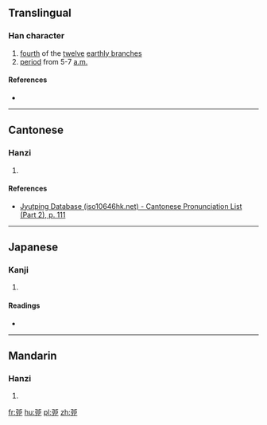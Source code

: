 {{also|卯}}
==Translingual==

===Han character===
{{Han char|rn=63|rad=戶|as=03|sn=7|four=|canj=NSMLS}}

# [[fourth]] of the [[twelve]] [[earthly branch]]es
# [[period]] from 5-7 [[a.m.]]

====References====
* {{Han ref|kx=0415.080|dkj=11708|dj=0759.120|hdz=10053.150|uh=623C|ud=25148}}

----

==Cantonese==

===Hanzi===
{{yue-hanzi|jyut=[[maau5]]|y=maau5}}

# {{defn|lang=yue|sort=戶03}}

====References====
*[http://www.iso10646hk.net/jp/document/download.jsp Jyutping Database (iso10646hk.net) - Cantonese Pronunciation List (Part 2), p. 111]

----

==Japanese==

===Kanji===
{{ja-kanji|grade=|rs=戶03}}

# {{defn|lang=ja|sort=戶03}}

====Readings====
* {{ja-readings|on=[[ぼう]] (bō)|kun=}}

----

==Mandarin==

===Hanzi===
{{cmn-hanzi|pin=[[mǎo]] ([[mao3]])|wg=mao<sup>3</sup>}}

# {{defn|lang=cmn|sort=戶03}}

[[fr:戼]]
[[hu:戼]]
[[pl:戼]]
[[zh:戼]]